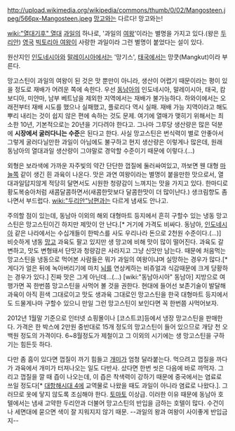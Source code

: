 http://upload.wikimedia.org/wikipedia/commons/thumb/0/02/Mangosteen.jpeg/566px-Mangosteen.jpeg
[[망고]]와는 다르다! 망고와는!

[[wiki:"열대기후" 열대]] [[과일]]의 하나로, '과일의 [[여왕]]'이라는 별명을 가지고 있다.(왕은 [[두리안]]) [[영국]] [[빅토리아 여왕]]이 사랑한 과일이라 그런 별명이 붙었다는 설이 있다.

원산지인 [[인도네시아]]와 [[말레이시아]]에서는 '망기스', [[태국]]에서는 망쿳(Mangkut)이라 부른다. 

망고스틴이 과일의 여왕이 된 것은 맛 뿐만이 아니라, 생산이 어렵기 때문이라는 평이 있을 정도로 재배가 어려운 쪽에 속한다. 
우선 [[동남아]]의 인도네시아, 말레이시아, 태국, 캄보디아, 미얀마, 남부 베트남을 제외한 지역에서는 재배가 불가능하다. 하와이에서는 오래전부터 재배 시도를 했으나 실패했고, 플로리다 역시 실패. 재배 가능 지역이라고 해도 뿌리 내리는 것이 쉽지 않은 편에 속하는 것도 문제. 여기에 열매가 맺히기 위해서는 최소한 10년, 기본적으로는 20년을 기다려야 한다고.
그나마 그루당 생산량은 많은 덕분에 '''시장에서 굴러다니는 수준'''은 된다고 한다. 사실 망고스틴은 번식력이 별로 안좋아서 그렇게 굴러다닐만한 과일이 아님에도 불구하고 현지 생산량은 이렇게나 많은데, 원래 동남아의 열대과일 생산량이 그야말로 경악할 수준이기 때문에 이렇다.(...)

외형은 보라색에 가까운 자주빛의 약간 단단한 껍질에 둘러싸여있고, 까보면 웬 대형 [[마늘]]쪽 같이 생긴 흰 과육이 나온다. 맛은 과연 여왕이라는 별명이 붙을만한 맛으로서, 열대과일답지않게 적당히 달면서도 시원한 청량감이 느껴지는 맛을 가지고 있다. 한마디로 황도복숭아처럼 새콤달콤하면서(새콤한맛보다 달콤한맛이 더 많이난다.) 생크림향도 좀 나면서 부드럽다. [[wiki:"두리안"남편]]과는 다르게 냄새도 안나고.

주의할 점이 있는데, 동남아 이외의 해외 대형마트 등지에서 흔히 구할수 있는 냉동 망고스틴은 망고스틴이긴 하지만 제맛이 안 난다.[* 거기에 가격도 비싸다. 동남아, [[인도네시아]] 같은 나라에서는 수십개들이 한박스를 사도 우리나라 돈으로 2천원 수준이다.(...)] 비슷하게 냉동 [[망고]] 과육도 팔고 있지만 생 망고에 비해 맛이 많이 떨어진다. 과육도 갈변하고, 맛도 변형돼서 단맛과 청량감은 사라지고 그냥 신맛만 남는다. 때문에 처음먹는 망고스틴을 냉동으로 먹어본 사람들은 뭐가 과일의 여왕이냐며 실망하는 경우가 많다.[* 게다가 얼은 뒤에 녹아버리기에 마치 [[뇌]]를 연상케하는 비쥬얼과 식감때문에 크게 당황하는 경우가 있다.] 진짜 맛은 그게 아닌데...(...) [wiki:"동남아시아" 동남아] 지방으로 여행가면 꼭 한번쯤 망고스틴을 사먹어 볼 것을 권한다. 현대에 들어선 보존기술이 발달해 과육이 아직 흰색 그대로이고 맛도 생과육 그대로인 망고스틴을 한국 대형마트 등지에서도 드물게나마 구할수 있으니 만일 그런 망고스틴이 보인다면 꼭 한번쯤 사먹어보자.

2012년 1월말 기준으로 인터넷 쇼핑몰이나 [코스트코]등에서 냉장 망고스틴을 판매한다. 가격은 한 박스에 2만원 중반대로 15개 정도의 망고스틴이 들어 있으므로 개당 천 오백원 정도의 가격이다. 6~8월정도가 제철이고 그 이외의 시기에는 생 망고스틴을 구하기는 힘든듯 하다.

다만 좀 흠이 있다면 껍질이 까기 힘들고 [[개미]]가 엄청 달라붙는다. 먹으려고 껍질을 까다가 과육에서 개미가 터져나오는 일도 다반사. 샀다면 한번 씻은 다음에 바로 까먹자. 그리고 껍질을 깔 때 즙이 나오는데, 이 즙은 착색력이 강하기 때문에 중국에서는 염료로 쓰일 정도다[* [[대항해시대 4]]에 교역물로 나왔을 때도 과일이 아니라 염료로 나왔다.]. 그러므로 옷에 닿지 않도록 조심해야 한다. [[토마토]] 이상급. 이러한 이유 때문에 동남아 호텔에서는 냄새 고약한 두리안과 더불어 망고스틴의 반입을 금하는 호텔이 많다. 수건이나 세면대에 묻으면 색이 잘 지워지지 않기 때문. --과일의 왕과 여왕이 사이좋게 반입금지--
